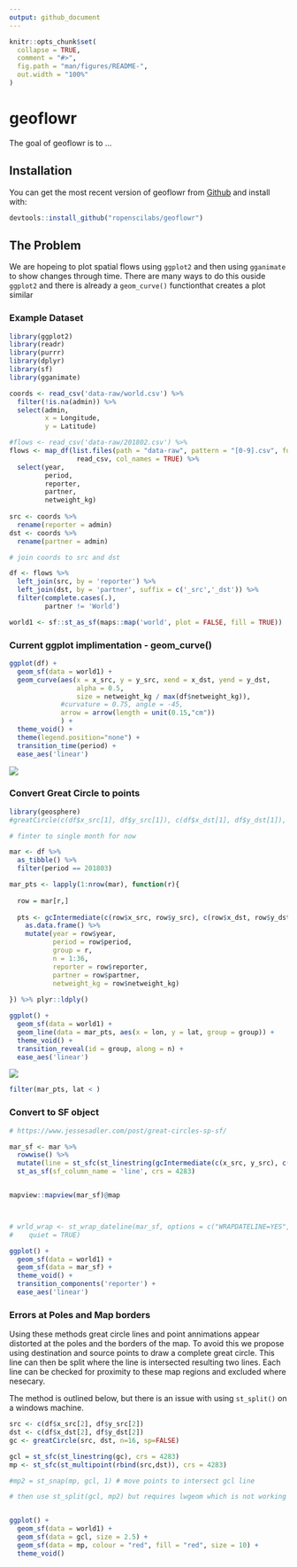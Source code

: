 ```yaml
---
output: github_document
---
```


<!-- README.md is generated from README.Rmd. Please edit that file -->

```r
knitr::opts_chunk$set(
  collapse = TRUE,
  comment = "#>",
  fig.path = "man/figures/README-",
  out.width = "100%"
)
```
# geoflowr

The goal of geoflowr is to ...

## Installation

You can get the most recent version of geoflowr from [Github](https://github.com/ropenscilabs/geoflowr)  and install with:

``` r
devtools::install_github("ropenscilabs/geoflowr")
```

## The Problem

We are hopeing to plot spatial flows using `ggplot2` and then using `gganimate` to show changes through time. There are many ways to do this ouside `ggplot2` and there is already a `geom_curve()` functionthat creates a plot similar    


### Example Dataset

```r

library(ggplot2)
library(readr)
library(purrr)
library(dplyr)
library(sf)
library(gganimate)

coords <- read_csv('data-raw/world.csv') %>% 
  filter(!is.na(admin)) %>%
  select(admin,
         x = Longitude, 
         y = Latitude)

#flows <- read_csv('data-raw/201802.csv') %>%
flows <- map_df(list.files(path = "data-raw", pattern = "[0-9].csv", full.names = TRUE), 
                 read_csv, col_names = TRUE) %>%
  select(year,
         period,
         reporter,
         partner,
         netweight_kg)
  
src <- coords %>%
  rename(reporter = admin)
dst <- coords %>% 
  rename(partner = admin)

# join coords to src and dst

df <- flows %>%
  left_join(src, by = 'reporter') %>%
  left_join(dst, by = 'partner', suffix = c('_src','_dst')) %>%
  filter(complete.cases(.),
         partner != 'World')

world1 <- sf::st_as_sf(maps::map('world', plot = FALSE, fill = TRUE))

```



### Current ggplot implimentation - geom_curve()


```r

ggplot(df) + 
  geom_sf(data = world1) +
  geom_curve(aes(x = x_src, y = y_src, xend = x_dst, yend = y_dst, 
                 alpha = 0.5,
                 size = netweight_kg / max(df$netweight_kg)),
             #curvature = 0.75, angle = -45,
             arrow = arrow(length = unit(0.15,"cm"))
             ) +
  theme_void() + 
  theme(legend.position="none") +
  transition_time(period) +
  ease_aes('linear')


```


![](images/first_attempt.gif)


### Convert Great Circle to points

```r

library(geosphere)
#greatCircle(c(df$x_src[1], df$y_src[1]), c(df$x_dst[1], df$y_dst[1]), n=360, sp=FALSE)

# finter to single month for now

mar <- df %>% 
  as_tibble() %>%
  filter(period == 201803) 

mar_pts <- lapply(1:nrow(mar), function(r){
  
  row = mar[r,]
  
  pts <- gcIntermediate(c(row$x_src, row$y_src), c(row$x_dst, row$y_dst), n=36, sp=FALSE, breakAtDateLine = F) %>%
    as.data.frame() %>%
    mutate(year = row$year,
           period = row$period,
           group = r,
           n = 1:36,
           reporter = row$reporter,
           partner = row$partner,
           netweight_kg = row$netweight_kg)
    
}) %>% plyr::ldply()

```


```r

ggplot() + 
  geom_sf(data = world1) +
  geom_line(data = mar_pts, aes(x = lon, y = lat, group = group)) +
  theme_void() +
  transition_reveal(id = group, along = n) +
  ease_aes('linear')


```


![](images/third_attempt.gif)


```r

filter(mar_pts, lat < )


```

### Convert to SF object

```r

# https://www.jessesadler.com/post/great-circles-sp-sf/

mar_sf <- mar %>%
  rowwise() %>%
  mutate(line = st_sfc(st_linestring(gcIntermediate(c(x_src, y_src), c(x_dst, y_dst), n=36, sp=FALSE, breakAtDateLine = F), dim = 'XY'))) %>%
  st_as_sf(sf_column_name = 'line', crs = 4283)


mapview::mapview(mar_sf)@map




```

```r

# wrld_wrap <- st_wrap_dateline(mar_sf, options = c("WRAPDATELINE=YES", "DATELINEOFFSET=180"),
#    quiet = TRUE)

ggplot() + 
  geom_sf(data = world1) +
  geom_sf(data = mar_sf) +
  theme_void() +
  transition_components('reporter') +
  ease_aes('linear')


```


### Errors at Poles and Map borders

Using these methods great circle lines and point annimations appear distorted at the poles and the borders of the map. To avoid this we propose using destination and source points to draw a complete great circle. This line can then be split where the line is intersected resulting two lines. Each line can be checked for proximity to these map regions and excluded where nesecary.

The method is outlined below, but there is an issue with using `st_split()` on a windows machine.  

```r

src <- c(df$x_src[2], df$y_src[2])
dst <- c(df$x_dst[2], df$y_dst[2])
gc <- greatCircle(src, dst, n=16, sp=FALSE)

gcl = st_sfc(st_linestring(gc), crs = 4283)
mp <- st_sfc(st_multipoint(rbind(src,dst)), crs = 4283)

#mp2 = st_snap(mp, gcl, 1) # move points to intersect gcl line

# then use st_split(gcl, mp2) but requires lwgeom which is not working on windows....


ggplot() + 
  geom_sf(data = world1) +
  geom_sf(data = gcl, size = 2.5) +
  geom_sf(data = mp, colour = "red", fill = "red", size = 10) +
  theme_void()

```
